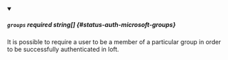 
<details className="config-field" data-expandable="false" open>
<summary>

##### `groups` <span className="config-field-required" data-required="false">required</span> <span className="config-field-type">string[]</span> <span className="config-field-default"></span> <span className="config-field-enum"></span> {#status-auth-microsoft-groups}

It is possible to require a user to be a member of a particular group in order to be successfully authenticated in loft.

</summary>



</details>
